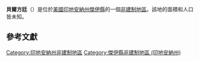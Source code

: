 {{noteTA
|G1=USState
|G2=地名
|G3=Unit
}}
{{Infobox settlement
|official_name            = 貝爾方廷
|native_name = Bellfountain
|settlement_type          = [[非建制地區|非建制地區]]
|image_skyline            = Bellfountain, Indiana.jpg
|imagesize                = 250px
|pushpin_map              = USA Indiana
|pushpin_label            = 貝爾方廷
|pushpin_label_position   = top
|pushpin_map_caption      = 貝爾方廷在印地安納州的位置
|subdivision_type         = [[世界政區索引|國家]]
|subdivision_type1        = [[美国州份|州份]]
|subdivision_type2        = [[印地安納州行政区划|縣]]
|subdivision_name         = [[美国|美国]]
|subdivision_name1        = [[印地安納州|印地安納州]]
|subdivision_name2        = [[傑伊縣_(印地安納州)|傑伊縣]]
|elevation_ft             = 951
|elevation_m              = 290
|area_total_km2           = 
|area_total_sq_mi         = 
|area_land_km2            = 
|area_land_sq_mi          = 
|area_water_km2           = 
|area_water_sq_mi         = 
|population_as_of         = 2010
|population_footnotes     = 
|population_total         = 
|population_metro         = 
|population_density_km2   = auto
|population_density_sq_mi = auto
|timezone                 = [[北美东部时区|北美东部时区]]
|utc_offset               = -5
|coordinates              = {{coord|40|26|00|N|84|51|49|W|display=inline,title}}
| coor_pinpoint           = 
| coordinates_footnotes   = 
|timezone_DST             = EDT
|utc_offset_DST           = -4
|postal_code_type         = [[美國郵區編號|郵區編號]]
|postal_code              = 47371
|area_code                = {{link-en|电话区号317|Area code 317|317}}
|blank_name = [[地名信息系统|GNIS ID]]
|blank_info = 430777<ref name="GNIS">{{cite gnis|430777|Bellfountain}}</ref>
}}
'''貝爾方廷'''（{{lang-en|Bellfountain}}）是位於[[美國|美國]][[印地安納州|印地安納州]][[傑伊縣_(印地安納州)|傑伊縣]]的一個[[非建制地區|非建制地區]]。該地的面積和人口皆未知。

== 參考文獻 ==
{{reflist}}

{{傑伊縣 (印地安納州)}}

{{DEFAULTSORT:Bellfountain}}
[[Category:印地安納州非建制地區|Category:印地安納州非建制地區]]
[[Category:傑伊縣非建制地區_(印地安納州)|Category:傑伊縣非建制地區 (印地安納州)]]

{{Indiana-geo-stub}}